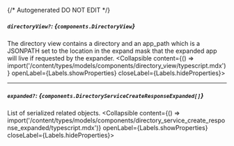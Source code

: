 {/* Autogenerated DO NOT EDIT  */}

##### `directoryView?`: *{`components.DirectoryView`}*
The directory view contains a directory and an app_path which is a JSONPATH set to the location in the expand mask that the expanded app will live if requested by the expander.
<Collapsible content={() => import('/content/types/models/components/directory_view/typescript.mdx')} openLabel={Labels.showProperties} closeLabel={Labels.hideProperties}>
</Collapsible>

---
##### `expanded?`: *{`components.DirectoryServiceCreateResponseExpanded[]`}*
List of serialized related objects.
<Collapsible content={() => import('/content/types/models/components/directory_service_create_response_expanded/typescript.mdx')} openLabel={Labels.showProperties} closeLabel={Labels.hideProperties}>
</Collapsible>


